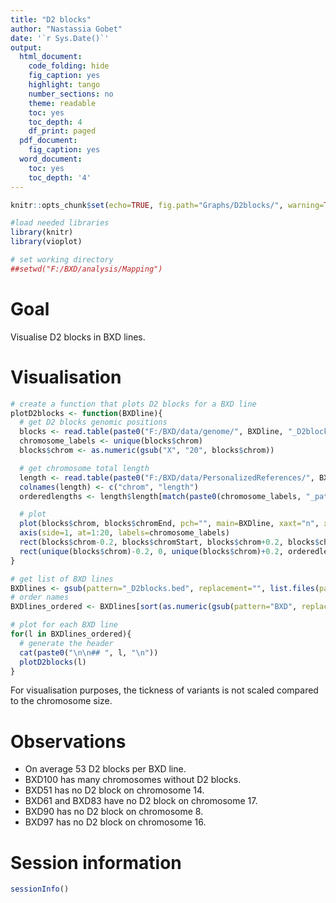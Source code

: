 ---
title: "D2 blocks"
author: "Nastassia Gobet"
date: '`r Sys.Date()`'
output:
  html_document:
    code_folding: hide
    fig_caption: yes
    highlight: tango
    number_sections: no
    theme: readable
    toc: yes
    toc_depth: 4
    df_print: paged
  pdf_document:
    fig_caption: yes
  word_document:
    toc: yes
    toc_depth: '4'
---

```{r setup, include=FALSE}
knitr::opts_chunk$set(echo=TRUE, fig.path="Graphs/D2blocks/", warning=TRUE)

#load needed libraries
library(knitr)
library(vioplot)

# set working directory
##setwd("F:/BXD/analysis/Mapping")
```

# Goal

Visualise D2 blocks in BXD lines.

# Visualisation {.tabset}

```{r}
# create a function that plots D2 blocks for a BXD line
plotD2blocks <- function(BXDline){
  # get D2 blocks genomic positions
  blocks <- read.table(paste0("F:/BXD/data/genome/", BXDline, "_D2blocks.bed"), header=TRUE, stringsAsFactors=FALSE)
  chromosome_labels <- unique(blocks$chrom)
  blocks$chrom <- as.numeric(gsub("X", "20", blocks$chrom))

  # get chromosome total length
  length <- read.table(paste0("F:/BXD/data/PersonalizedReferences/", BXDline, "_nonrandomized_genotypesandimputed/star_paternal_withoutannotation/chrNameLength.txt"), header=FALSE, stringsAsFactors=FALSE)
  colnames(length) <- c("chrom", "length")
  orderedlengths <- length$length[match(paste0(chromosome_labels, "_paternal"), length$chrom)]

  # plot
  plot(blocks$chrom, blocks$chromEnd, pch="", main=BXDline, xaxt="n", xlab="Chromosome", ylab="genomic positions", bty="l", ylim=c(0, max(orderedlengths)))
  axis(side=1, at=1:20, labels=chromosome_labels)
  rect(blocks$chrom-0.2, blocks$chromStart, blocks$chrom+0.2, blocks$chromEnd, col="tan", border="tan")
  rect(unique(blocks$chrom)-0.2, 0, unique(blocks$chrom)+0.2, orderedlengths, col=NA, border="black")
}
```

```{r D2blocks, fig.width=8, results='asis'}
# get list of BXD lines
BXDlines <- gsub(pattern="_D2blocks.bed", replacement="", list.files(path="F:/BXD/data/genome", pattern="D2blocks"))
# order names
BXDlines_ordered <- BXDlines[sort(as.numeric(gsub(pattern="BXD", replacement="", BXDlines)), index.return=TRUE)$ix]

# plot for each BXD line
for(l in BXDlines_ordered){
  # generate the header
  cat(paste0("\n\n## ", l, "\n"))
  plotD2blocks(l)
}
```

For visualisation purposes, the tickness of variants is not scaled compared to the chromosome size.

# Observations

* On average 53 D2 blocks per BXD line.
* BXD100 has many chromosomes without D2 blocks.
* BXD51 has no D2 block on chromosome 14.
* BXD61 and BXD83 have no D2 block on chromosome 17.
* BXD90 has no D2 block on chromosome 8.
* BXD97 has no D2 block on chromosome 16.

# Session information

```{r}
sessionInfo()
```

